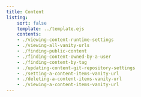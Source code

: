 ```yaml
---
title: Content
listing:
    sort: false
    template: ../template.ejs
    contents:
    - ./viewing-content-runtime-settings
    - ./viewing-all-vanity-urls
    - ./finding-public-content
    - ./finding-content-owned-by-a-user
    - ./finding-content-by-tag
    - ./updating-content-git-repository-settings
    - ./setting-a-content-items-vanity-url
    - ./deleting-a-content-items-vanity-url
    - ./viewing-a-content-items-vanity-url
---
```


